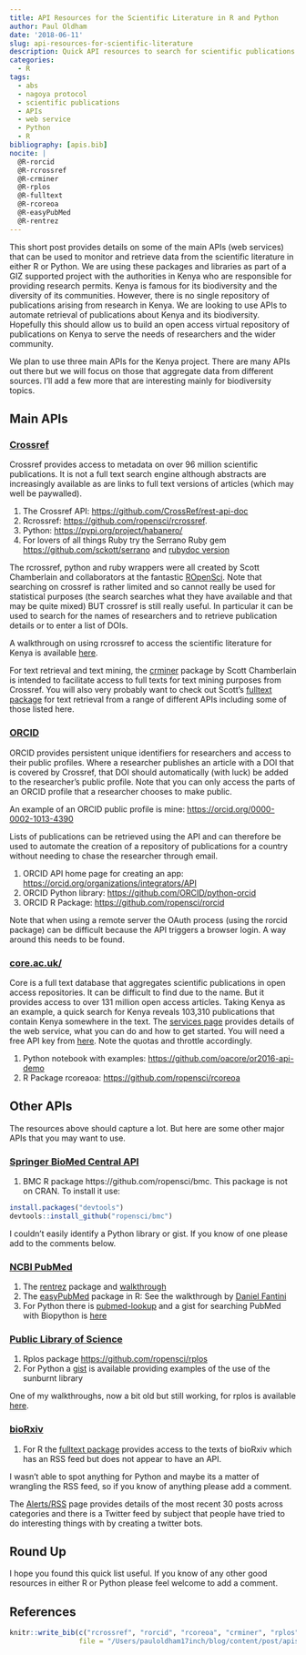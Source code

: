 ```yaml
---
title: API Resources for the Scientific Literature in R and Python
author: Paul Oldham
date: '2018-06-11'
slug: api-resources-for-scientific-literature
description: Quick API resources to search for scientific publications in R or Python.
categories:
  - R
tags:
  - abs
  - nagoya protocol
  - scientific publications
  - APIs
  - web service
  - Python
  - R
bibliography: [apis.bib]
nocite: |
  @R-rorcid
  @R-rcrossref
  @R-crminer
  @R-rplos
  @R-fulltext
  @R-rcoreoa
  @R-easyPubMed
  @R-rentrez
---
```


This short post provides details on some of the main APIs (web services) that can be used to monitor and retrieve data from the scientific literature in either R or Python. We are using these packages and libraries as part of a GIZ supported project with the authorities in Kenya who are responsible for providing research permits. Kenya is famous for its biodiversity and the diversity of its communities. However, there is no single repository of publications arising from research in Kenya. We are looking to use APIs to automate retrieval of publications about Kenya and its biodiversity. Hopefully this should allow us to build an open access virtual repository of publications on Kenya to serve the needs of researchers and the wider community. 

We plan to use three main APIs for the Kenya project. There are many APIs out there but we will focus on those that aggregate data from different sources. I'll add a few more that are interesting mainly for biodiversity topics. 

## Main APIs

### [Crossref](https://www.crossref.org/)

Crossref provides access to metadata on over 96 million scientific publications. It is not a full text search engine although abstracts are increasingly available as are links to full text versions of articles (which may well be paywalled).

1. The Crossref API: [https://github.com/CrossRef/rest-api-doc](https://github.com/CrossRef/rest-api-doc)
2. Rcrossref: [https://github.com/ropensci/rcrossref](https://github.com/ropensci/rcrossref).
3. Python: [https://pypi.org/project/habanero/](https://pypi.org/project/habanero/)
4. For lovers of all things Ruby try the Serrano Ruby gem [https://github.com/sckott/serrano](https://github.com/sckott/serrano) and [rubydoc version](https://www.rubydoc.info/gems/serrano)

The rcrossref, python and ruby wrappers were all created by Scott Chamberlain and collaborators at the fantastic [ROpenSci](https://ropensci.org/). Note that searching on crossref is rather limited and so cannot really be used for statistical purposes (the search searches what they have available and that may be quite mixed) BUT crossref is still really useful. In particular it can be used to search for the names of researchers and to retrieve publication details or to enter a list of DOIs.

A walkthrough on using rcrossref to access the scientific literature for Kenya is available [here](https://poldham.github.io/abs/crossref.html).

For text retrieval and text mining, the [crminer](https://github.com/ropensci/crminer) package by Scott Chamberlain is intended to facilitate access to full texts for text mining purposes from Crossref. You will also very probably want to check out Scott's [fulltext package](https://github.com/ropensci/fulltext) for text retrieval from a range of different APIs including some of those listed here. 

### [ORCID](https://orcid.org/)

ORCID provides persistent unique identifiers for researchers and access to their public profiles. Where a researcher publishes an article with a DOI that is covered by Crossref, that DOI should automatically (with luck) be added to the researcher's public profile. Note that you can only access the parts of an ORCID profile that a researcher chooses to make public. 

An example of an ORCID public profile is mine: [https://orcid.org/0000-0002-1013-4390](https://orcid.org/0000-0002-1013-4390)

Lists of publications can be retrieved using the API and can therefore be used to automate the creation of a repository of publications for a country without needing to chase the researcher through email. 

1. ORCID API home page for creating an app: [https://orcid.org/organizations/integrators/API](https://orcid.org/organizations/integrators/API)
2. ORCID Python library: [https://github.com/ORCID/python-orcid](https://github.com/ORCID/python-orcid)
3. ORCID R Package: [https://github.com/ropensci/rorcid](https://github.com/ropensci/rorcid)

Note that when using a remote server the OAuth process (using the rorcid package) can be difficult because the API triggers a browser login. A way around this needs to be found. 

### [core.ac.uk/](https://core.ac.uk/)

Core is a full text database that aggregates scientific publications in open access repositories. It can be difficult to find due to the name. But it provides access to over 131 million open access articles. Taking Kenya as an example, a quick search for Kenya reveals 103,310 publications that contain Kenya somewhere in the text. The [services page](https://core.ac.uk/services) provides details of the web service, what you can do and how to get started. You will need a free API key from [here](https://core.ac.uk/api-keys/register). Note the quotas and throttle accordingly. 

1. Python notebook with examples: [https://github.com/oacore/or2016-api-demo](https://github.com/oacore/or2016-api-demo)
2. R Package rcoreaoa: [https://github.com/ropensci/rcoreoa](https://github.com/ropensci/rcoreoa)

## Other APIs

The resources above should capture a lot. But here are some other major APIs that you may want to use.

### [Springer BioMed Central API](https://www.biomedcentral.com/getpublished/indexing-archiving-and-access-to-data)

1. BMC R package https://github.com/ropensci/bmc. This package is not on CRAN. To install it use: 

```r
install.packages("devtools")
devtools::install_github("ropensci/bmc")
```

I couldn't easily identify a Python library or gist. If you know of one please add to the comments below. 

### [NCBI PubMed](https://www.ncbi.nlm.nih.gov/pubmed/)

1. The [rentrez](https://github.com/ropensci/rentrez) package and [walkthrough](https://ropensci.org/tutorials/rentrez_tutorial/)
2. The [easyPubMed](https://github.com/cran/easyPubMed) package in R:
See the walkthrough by [Daniel Fantini](https://cran.r-project.org/web/packages/easyPubMed/vignettes/easyPM_vignette_html.html) 
3. For Python there is [pubmed-lookup](https://pypi.org/project/pubmed-lookup/) and a gist for searching PubMed with Biopython is [here](https://pypi.org/project/pubmed-lookup/)

### [Public Library of Science](https://www.plos.org/)

1. Rplos package [https://github.com/ropensci/rplos](https://github.com/ropensci/rplos)
2. For Python a [gist](https://gist.github.com/drewbuschhorn/1077318) is available providing examples of the use of the sunburnt library 

One of my walkthroughs, now a bit old but still working, for rplos is available [here](https://www.pauloldham.net/rplos-walkthrough/).

### [bioRxiv](https://www.biorxiv.org/)

1. For R the [fulltext package](https://github.com/ropensci/fulltext) provides access to the texts of bioRxiv which has an RSS feed but does not appear to have an API.

I wasn't able to spot anything for Python and maybe its a matter of wrangling the RSS feed, so if you know of anything please add a comment. 

The [Alerts/RSS](https://www.biorxiv.org/alertsrss) page provides details of the most recent 30 posts across categories and there is a Twitter feed by subject that people have tried to do interesting things with by creating a twitter bots. 

## Round Up

I hope you found this quick list useful. If you know of any other good resources in either R or Python please feel welcome to add a comment. 

## References

```r
knitr::write_bib(c("rcrossref", "rorcid", "rcoreoa", "crminer", "rplos", "bmc", "easyPubMed", "fulltext", "rentrez"), width = 60, 
                 file = "/Users/pauloldham17inch/blog/content/post/apis.bib")
```

